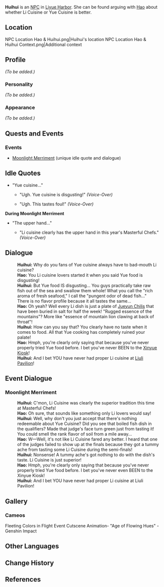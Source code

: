 {{Meta
<!-- REMOVE THIS TEMPLATE AFTER ADDING MISSING INFO -->
|missing_NPC_profile  = yes
}}
{{Character Infobox
|type             = NPC
|image            = NPC Huihui.png
|voiceEN          = [https://katherinegrantsuttie.com/ Katherine Grant-Suttie]<ref>Twitter: [https://twitter.com/KGrantSuttie/status/1336055979239075840 EN VA Self Announcement]</ref>
|voiceJP          = Maki Hida (肥田 真紀)<ref>Amuleto, Archived Webpage: [https://web.archive.org/web/20210516185844/amuleto.jp/talents/肥田-真紀.html JP VA's Profile]<!--[[File:Archived Webpage – Amuleto Maki Hida (肥田 真紀) – JP VA%27s Profile.png]]--></ref>
|region           = Liyue
}}
'''Huihui''' is an [[NPC]] in [[Liyue Harbor]]. She can be found arguing with [[Hao (Liyue Harbor)|Hao]] about whether Li Cuisine or Yue Cuisine is better.

==Location==
<gallery hideaddbutton="true" captionalign="center">
NPC Location Hao & Huihui.png|Huihui's location
NPC Location Hao & Huihui Context.png|Additional context
</gallery>

==Profile==
<!--detailed story/lore information goes here-->
''(To be added.)''

===Personality===
''(To be added.)''

===Appearance===
''(To be added.)''

==Quests and Events==
===Events===
* [[Moonlight Merriment]] (unique idle quote and dialogue)

==Idle Quotes==
* "Yue cuisine..."
** {{A|VO Huihui 01.ogg}} "Ugh. Yue cuisine is disgusting!" ''(Voice-Over)''
** {{A|VO Huihui 02.ogg}} "Ugh. This tastes foul!" ''(Voice-Over)''

'''During Moonlight Merriment'''
* "The upper hand..."
** {{A|VO Huihui 01 (Moonlight Merriment).ogg}} "Li cuisine clearly has the upper hand in this year's Masterful Chefs." ''(Voice-Over)''

==Dialogue==
{{Dialogue start}}
:'''Huihui:''' Why do you fans of Yue cuisine always have to bad-mouth Li cuisine?
:'''Hao:''' You Li cuisine lovers started it when you said Yue food is disgusting!
:'''Huihui:''' But Yue food IS disgusting... You guys practically take raw fish out of the sea and swallow them whole! What you call the "rich aroma of fresh seafood," I call the "pungent odor of dead fish..." There is no flavor profile because it all tastes the same...
:'''Hao:''' Oh yeah? Well every Li dish is just a plate of [[Jueyun Chili]]s that have been buried in salt for half the week! "Rugged essence of the mountains"? More like "essence of mountain lion clawing at back of throat"!
:'''Huihui:''' How can you say that? You clearly have no taste when it comes to food. All that Yue cooking has completely ruined your palate!
:'''Hao:''' Hmph, you're clearly only saying that because you've never properly tried Yue food before. I bet you've never BEEN to the [[Xinyue Kiosk]]!
:'''Huihui:''' And I bet YOU have never had proper Li cuisine at [[Liuli Pavilion]]!
{{Dialogue end}}

==Event Dialogue==
===Moonlight Merriment===
{{Dialogue start}}
:'''Huihui:''' C'mon, Li Cuisine was clearly the superior tradition this time at Masterful Chefs!
:'''Hao:''' Oh sure, that sounds like something only Li lovers would say!
:'''Huihui:''' Well, why don't you just accept that there's nothing redeemable about Yue Cuisine? Did you see that boiled fish dish in the qualifiers? Made that judge's face turn green just from tasting it! You could smell the rank flavor of soil from a mile away...
:'''Hao:''' W&mdash;Well, it's not like Li Cuisine fared any better. I heard that one of the judges failed to show up at the finals because they got a tummy ache from tasting some Li Cuisine during the semi-finals!
:'''Huihui:''' Nonsense! A tummy ache's got nothing to do with the dish's taste. Li Cuisine is just superior!
:'''Hao:''' Hmph, you're clearly only saying that because you've never properly tried Yue food before. I bet you've never even BEEN to the Xinyue Kiosk!
:'''Huihui:''' And I bet YOU have never had proper Li cuisine at Liuli Pavilion!
{{Dialogue end}}

==Gallery==
===Cameos===
<gallery hideaddbutton="true" captionalign="center">
Fleeting Colors in Flight Event Cutscene Animation- "Age of Flowing Hues" - Genshin Impact
</gallery>

==Other Languages==
{{Other Languages|default_hidden = 1
|en      = Huihui
|zhs     = 卉卉
|zhs_rm  = Huìhui
|zht     = 卉卉
|zht_rm  = Huìhui
|ja      = キキ
|ja_rm   = Kiki
|ko      = 휘아
|ko_rm   = Hwi'a
|es      = Huihui
|fr      = Huihui
|ru      = Хуэй Хуэй
|th      = Huihui
|vi      = Huihui
|de      = Huihui
|id      = Ash
|pt      = Huihui
}}

==Change History==
{{Change History|1.0}}

==References==
{{Reflist}}